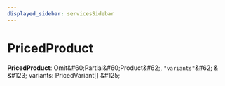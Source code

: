 ```yaml
---
displayed_sidebar: servicesSidebar
---
```



# PricedProduct

 **PricedProduct**: Omit\&#60;Partial\&#60;Product\&#62;, `"variants"`\&#62; & \&#123; variants: PricedVariant[]  \&#125;

